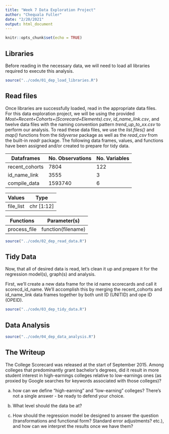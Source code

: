 ```yaml
---
title: "Week 7 Data Exploration Project"
author: "Chequala Fuller"
date: "2/20/2021"
output: html_document
---
```


```r
knitr::opts_chunk$set(echo = TRUE)
```

## Libraries

Before reading in the necessary data, we will need to load all libraries required to execute this analysis. 

```r
source("../code/01_dep_load_libraries.R")
```

## Read files

Once libraries are successfully loaded, read in the appropriate data files. For this data exploration project, we will be using the provided _Most+Recent+Cohorts+(Scorecard+Elements).csv_, _id_name_link.csv_, and twelve data files with the naming convention pattern _trend_up_to_xx.csv_ to perform our analysis.  To read these data files, we use the _list.files()_ and _map()_ functions from the _tidyverse_ package as well as the _read_csv_ from the built-in _readr_ package. The following data frames, values, and functions have been assigned and/or created to prepare for tidy data.


Dataframes         | No. Observations | No. Variables
------------------ | ---------------- | -------------
recent_cohorts     | 7804             | 122
id_name_link       | 3555             | 3
compile_data       | 1593740          | 6

Values             | Type
------------------ | ----------------
file_list          | chr [1:12]

Functions          | Parameter(s)
------------------ | ----------------
process_file       | function(filename)


```r
source("../code/02_dep_read_data.R")
```


## Tidy Data

Now, that all of desired data is read, let's clean it up and prepare it for the regression model(s), graph(s) and analysis.

First, we'll create a new data frame for the id name scorecards and call it scorecd_id_name. We'll accomplish this by merging the recent_cohorts and id_name_link data frames together by both unit ID (UNITID) and ope ID (OPEID). 



```r
source("../code/03_dep_tidy_data.R")
```



## Data Analysis


```r
source("../code/04_dep_data_analysis.R")
```


## The Writeup

The College Scorecard was released at the start of September 2015. Among colleges that predominantly grant bachelor’s degrees, did it result in more student interest in high-earnings colleges relative to low-earnings ones (as proxied by Google searches for keywords associated with those colleges)?

  a. how can we define “high-earning” and “low-earning” colleges? There’s         not a single answer - be ready to defend your choice.
  
  b. What level should the data be at?
  
  c. How should the regression model be designed to answer the question           (transformations and functional form? Standard error adjustments?          etc.), and how can we interpret the results once we have them?


